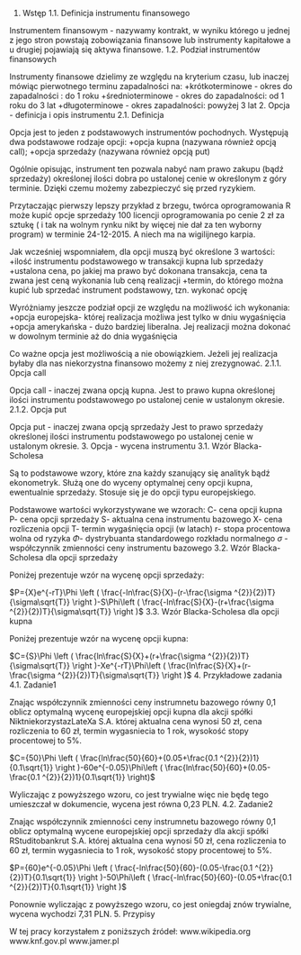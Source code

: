 1. Wstęp
1.1. Definicja instrumentu finansowego

Instrumentem finansowym - nazywamy kontrakt, w wyniku którego u jednej z jego stron powstają zobowiązania finansowe lub instrumenty kapitałowe a u drugiej pojawiają się aktywa finansowe.
1.2. Podział instrumentów finansowych

Instrumenty finansowe dzielimy ze względu na kryterium czasu, lub inaczej mówiąc pierwotnego terminu zapadalności na:
+krótkoterminowe - okres do zapadalności : do 1 roku
+średnioterminowe - okres do zapadalności: od 1 roku do 3 lat
+długoterminowe - okres zapadalności: powyżej 3 lat
2. Opcja - definicja i opis instrumentu
2.1. Definicja

Opcja jest to jeden z podstawowych instrumentów pochodnych.
Występują dwa podstawowe rodzaje opcji:
+opcja kupna (nazywana również opcją call);
+opcja sprzedaży (nazywana również opcją put)

Ogólnie opisując, instrument ten pozwala nabyć nam prawo zakupu (bądź sprzedaży) określonej ilości dobra po ustalonej cenie w określonym z góry terminie. Dzięki czemu możemy zabezpieczyć się przed ryzykiem.

Przytaczając pierwszy lepszy przykład z brzegu, twórca oprogramowania R może kupić opcje sprzedaży
100 licencji oprogramowania po cenie 2 zł za sztukę ( i tak na wolnym rynku nikt by więcej nie dał za ten wyborny program)
w terminie 24-12-2015. A niech ma na wigilijnego karpia.

Jak wcześniej wspomniałem, dla opcji muszą być określone 3 wartości:
+ilość instrumentu podstawowego w transakcji kupna lub sprzedaży
+ustalona cena, po jakiej ma prawo być dokonana transakcja, cena ta zwana jest ceną wykonania lub ceną realizacji
+termin, do którego można kupić lub sprzedać instrument podstawowy, tzn. wykonać opcję

Wyróżniamy jeszcze podział opcji ze względu na możliwość ich wykonania:
+opcja europejska- której realizacja możliwa jest tylko w dniu wygaśnięcia
+opcja amerykańska - dużo bardziej liberalna. Jej realizacji można dokonać w dowolnym terminie aż do dnia wygaśnięcia

Co ważne opcja jest możliwością a nie obowiązkiem. Jeżeli jej realizacja byłaby dla nas niekorzystna finansowo możemy z niej zrezygnować.
2.1.1. Opcja call

Opcja call - inaczej zwana opcją kupna. Jest to prawo kupna określonej ilości instrumentu podstawowego po ustalonej cenie w ustalonym okresie.
2.1.2. Opcja put

Opcja put - inaczej zwana opcją sprzedaży Jest to prawo sprzedaży określonej ilości instrumentu podstawowego po ustalonej cenie w ustalonym okresie.
3. Opcja - wycena instrumentu
3.1. Wzór Blacka-Scholesa

Są to podstawowe wzory, które zna każdy szanujący się analityk bądź ekonometryk. Służą one do wyceny optymalnej ceny opcji kupna, ewentualnie sprzedaży. Stosuje się je do opcji typu europejskiego.

Podstawowe wartości wykorzystywane we wzorach:
C- cena opcji kupna
P- cena opcji sprzedaży
S- aktualna cena instrumentu bazowego
X- cena rozliczenia opcji
T- termin wygaśnięcia opcji (w latach)
r- stopa procentowa wolna od ryzyka
$\Phi$- dystrybuanta standardowego rozkładu normalnego
$\sigma$ - współczynnik zmienności ceny instrumentu bazowego
3.2. Wzór Blacka-Scholesa dla opcji sprzedaży

Poniżej prezentuje wzór na wycenę opcji sprzedaży:

$P={X}e^{-rT}\Phi \left ( \frac{-ln\frac{S}{X}-(r-\frac{\sigma ^{2}}{2})T}{\sigma\sqrt{T}} \right )-S\Phi\left ( \frac{-ln\frac{S}{X}-(r+\frac{\sigma ^{2}}{2})T}{\sigma\sqrt{T}} \right )$
3.3. Wzór Blacka-Scholesa dla opcji kupna

Poniżej prezentuje wzór na wycenę opcji kupna:

$C={S}\Phi \left ( \frac{ln\frac{S}{X}+(r+\frac{\sigma ^{2}}{2})T}{\sigma\sqrt{T}} \right )-Xe^{-rT}\Phi\left ( \frac{ln\frac{S}{X}+(r-\frac{\sigma ^{2}}{2})T}{\sigma\sqrt{T}} \right )$
4. Przykładowe zadania
4.1. Zadanie1

Znając współczynnik zmienności ceny instrumnetu bazowego równy 0,1
oblicz optymalną wycenę europejskiej opcji kupna dla akcji spółki NiktniekorzystazLateXa S.A.
której aktualna cena wynosi 50 zł, cena rozliczenia to 60 zł, termin wygasniecia to 1 rok, wysokość stopy procentowej to 5%.

$C={50}\Phi \left ( \frac{ln\frac{50}{60}+(0.05+\frac{0.1 ^{2}}{2})1}{0.1\sqrt{1}} \right )-60e^{-0.05}\Phi\left ( \frac{ln\frac{50}{60}+(0.05-\frac{0.1 ^{2}}{2})1}{0.1\sqrt{1}} \right)$

Wyliczając z powyższego wzoru, co jest trywialne więc nie będę tego umieszczał w dokumencie,
wycena jest równa 0,23 PLN.
4.2. Zadanie2

Znając współczynnik zmienności ceny instrumnetu bazowego równy 0,1
oblicz optymalną wycene europejskiej opcji sprzedaży dla akcji spółki RStuditobankrut S.A.
której aktualna cena wynosi 50 zł, cena rozliczenia to 60 zł, termin wygasniecia to 1 rok, wysokość stopy procentowej to 5%.

$P={60}e^{-0.05}\Phi \left ( \frac{-ln\frac{50}{60}-(0.05-\frac{0.1 ^{2}}{2})T}{0.1\sqrt{1}} \right )-50\Phi\left ( \frac{-ln\frac{50}{60}-(0.05+\frac{0.1 ^{2}}{2})T}{0.1\sqrt{1}} \right )$

Ponownie wyliczając z powyższego wzoru, co jest oniegdaj znów trywialne,
wycena wychodzi 7,31 PLN.
5. Przypisy

W tej pracy korzystałem z poniższych źródeł:
www.wikipedia.org
www.knf.gov.pl
www.jamer.pl 
